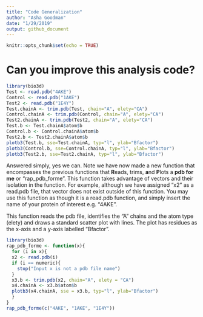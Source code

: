 ```yaml
---
title: "Code Generalization"
author: "Asha Goodman"
date: "1/29/2019"
output: github_document
---
```


```r
knitr::opts_chunk$set(echo = TRUE)
```

# Can you improve this analysis code?
```r
library(bio3d)
Test <- read.pdb("4AKE") 
Control <- read.pdb("1AKE") 
Test2 <- read.pdb("1E4Y") 
Test.chainA <- trim.pdb(Test, chain="A", elety="CA")
Control.chainA <- trim.pdb(Control, chain="A", elety="CA")
Test2.chainA <- trim.pdb(Test2, chain="A", elety="CA")
Test.b <- Test.chainA$atom$b
Control.b <- Control.chainA$atom$b
Test2.b <- Test2.chainA$atom$b
plotb3(Test.b, sse=Test.chainA, typ="l", ylab="Bfactor")
plotb3(Control.b, sse=Control.chainA, typ="l", ylab="Bfactor")
plotb3(Test2.b, sse=Test2.chainA, typ="l", ylab="Bfactor")
```

Answered simply, yes we can. Note we have now made a new function that encompasses the previous functions that **R**eads, trims, **a**nd **P**lots a **pdb for me** or "rap_pdb_forme". This function takes advantage of vectors and their isolation in the function. For example, although we have assigned "x2" as a read.pdb file, that vector does not exist outside of this function. You may use this function as though it is a read.pdb function, and simply insert the name of your protein of interest e.g. "4AKE".

This function reads the pdb file, identifies the "A" chains and the atom type (elety) and draws a standard scatter plot with lines. The plot has residues as the x-axis and a y-axis labelled "Bfactor".

```r
library(bio3d)
rap_pdb_forme <- function(x){
  for (i in x){
  x2 <- read.pdb(i)
  if (i == numeric){
    stop("Input x is not a pdb file name")
  }
  x3.b <- trim.pdb(x2, chain="A", elety = "CA")
  x4.chainA <- x3.b$atom$b
  plotb3(x4.chainA, sse = x3.b, typ="l", ylab="Bfactor")
  }
}
rap_pdb_forme(c("4AKE", "1AKE", "1E4Y"))
```
